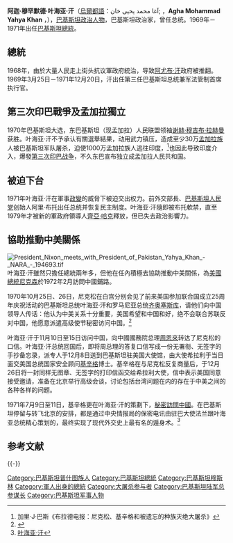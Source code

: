 {{Infobox Officeholder
|name = 叶海亚·汗<br />آغا محمد یحیی خان
|image = Yahya Khan (cropped version).jpg
|birth_date = 1917年2月4日
|birth_place = {{flag|British Raj}}[[傑格瓦爾|傑格瓦爾]]
|death_date = {{Death date and age|1980|8|10|1917|2|4|df=y}}
|death_place = {{PAK}}[[拉瓦尔品第|拉瓦尔品第]]
|resting_place = {{PAK}}[[白沙瓦|白沙瓦]]家族墓地
|country = [[巴基斯坦|巴基斯坦]]
|order = 3
|office = 巴基斯坦总统
|term_start = 1969年3月25日
|term_end = 1971年12月20日
|predecessor = [[阿尤布·汗|阿尤布·汗]]
|successor =[[阿里·布托|阿里·布托]]
|religion = [[伊斯蘭教|伊斯蘭教]]
}}

'''阿迦·穆罕默德·叶海亚·汗'''（[[烏爾都語|烏爾都語]]：آغا محمد یحیی خان; ，'''Agha Mohammad Yahya Khan''' ，{{bd|1917年|2月4日|1980年|8月10日|catIdx=Khan}}），[[巴基斯坦|巴基斯坦]][[政治人物|政治人物]]，巴基斯坦政治家，曾任总统。1969年－1971年出任[[巴基斯坦總統|巴基斯坦總統]]。

==總統==
1968年，由於大量人民走上街头抗议軍政府統治，导致[[阿尤布·汗|阿尤布·汗]]政府被推翻。1969年3月25日－1971年12月20日，汗出任第三任巴基斯坦总统兼军法管制首席执行官。

==第三次印巴戰爭及孟加拉獨立==
1970年巴基斯坦大选，东巴基斯坦（现孟加拉）人民联盟领袖[[谢赫·穆吉布·拉赫曼|谢赫·穆吉布·拉赫曼]]获胜。叶海亚·汗不予承认有關選舉結果，动用武力镇压，造成至少30万[[孟加拉族|孟加拉族]]人被巴基斯坦军队屠杀，迫使1000万孟加拉族人逃往印度，<ref>加里·J·巴斯《布拉德电报：尼克松、基辛格和被遗忘的种族灭绝大屠杀》</ref>也因此导致印度介入，爆發[[第三次印巴战争|第三次印巴战争]]，不久东巴宣布独立成孟加拉人民共和国。

==被迫下台==
1971年叶海亚·汗在軍事[[政變|政變]]的威脅下被迫交出权力。前外交部長、[[巴基斯坦人民党|巴基斯坦人民党]]创始人阿里·布托出任总统并恢复民主制度。叶海亚·汗隨即被布托軟禁，直至1979年才被新的軍政府領導人[[齊亞·哈克|齊亞·哈克]]釋放，但已失去政治影響力。

==協助推動中美關係==
[[File:President_Nixon_meets_with_President_of_Pakistan_Yahya_Khan_-_NARA_-_194693.tif|thumb]]
叶海亚·汗雖然只擔任總統兩年多，但他在任內積極去協助推動中美關係，為[[美國總統|美國總統]][[尼克森|尼克森]]於1972年2月訪問中國鋪路。

1970年10月25日、26日，尼克松在白宫分别会见了前来美国参加联合国成立25周年庆祝活动的巴基斯坦总统叶海亚·汗和罗马尼亚总统[[齐奥塞斯库|齐奥塞斯库]]，请他们向中国领导人传话：他认为中美关系十分重要，美国希望和中国和好，绝不会联合苏联反对中国，他愿意派遣高级使节秘密访问中国。<ref>{{Cite web |url=http://news.ifeng.com/history/phtv/tfzg/detail_2009_12/07/331777_0.shtml |title=为周恩来与尼克松传话的“叶海亚汗通道” |accessdate=2013-05-11 |archive-date=2013-12-24 |archive-url=https://web.archive.org/web/20131224142031/http://news.ifeng.com/history/phtv/tfzg/detail_2009_12/07/331777_0.shtml |dead-url=no }}</ref>

叶海亚·汗于11月10日至15日访问中国，向中國國務院总理[[周恩來|周恩來]]转达了尼克松的口信。叶海亚·汗总统回国后，即将周总理的答复口信写成一份无署衔、无签字的手抄备忘录，派专人于12月8日送到巴基斯坦驻美国大使馆，由大使希拉利于当日面交美国总统国家安全顾问[[基辛格|基辛格]]博士。基辛格在与尼克松反复商量后，于12月26日将一封同样无图章、无签字的打印信函交给希拉利大使，信中表示美国同意接受邀请，准备在北京举行高级会谈，讨论包括台湾问题在内的存在于中美之间的各种各样的问题。

1971年7月9日至11日，基辛格更在叶海亚·汗的策劃下，[[基辛格秘密访华|秘密訪問中國]]。在巴基斯坦停留与转飞北京的安排，都是通过中央情报局的保密电讯由驻巴大使法兰跟叶海亚总统精心策划的，最终实现了现代外交史上最有名的遁身术。<ref>[http://baike.baidu.com/view/1952864.htm 叶海亚·汗]</ref>

== 参考文献 ==
{{Reflist}}

{{-}}
{{start box}}
{{succession box|[[阿尤布·汗|阿尤布·汗]]|[[佐勒菲卡尔·阿里·布托|佐勒菲卡尔·阿里·布托]]|[[巴基斯坦总统|巴基斯坦总统]]|1969年 - 1971年}}
{{end box}}
{{巴基斯坦總統}}
{{冷戰相關人物}}

{{Authority control}}

{{DEFAULTSORT: Khan, Yahya}}
[[Category:巴基斯坦普什图族人|Category:巴基斯坦普什图族人]]
[[Category:巴基斯坦總統|Category:巴基斯坦總統]]
[[Category:巴基斯坦穆斯林|Category:巴基斯坦穆斯林]]
[[Category:軍人出身的總統|Category:軍人出身的總統]]
[[Category:大屠杀参与者|Category:大屠杀参与者]]
[[Category:巴基斯坦陆军总参谋长|Category:巴基斯坦陆军总参谋长]]
[[Category:巴基斯坦军事人物|Category:巴基斯坦军事人物]]